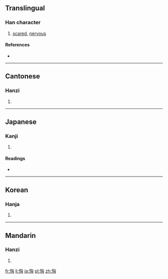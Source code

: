 ==Translingual==

===Han character===
{{Han char|rn=61|rad=心|as=06|sn=9|four=9702<sub>0</sub>|canj=心心山大 (PPUK)|ids=⿰[[忄]][[匈]]}}

# [[scared]], [[nervous]]

====References====
* {{Han ref|kx=0384.300|dkj=10573|dj=0715.130|hdz=42298.010|uh=605F|ud=24671|bh=CECC|bd=52940}}

----

==Cantonese==

===Hanzi===
{{yue-hanzi|jyut=|y=hung1}}

# {{defn|lang=yue|sort=心06}}

----

==Japanese==

===Kanji===
{{ja-kanji|grade=|rs=心06}}

# {{defn|lang=ja|sort=心06}}

====Readings====
* {{ja-readings|on=[[きょう]] (kyō)|kun=[[おそれる]] (osoreru)}}

----

==Korean==

===Hanja===
{{ko-hanja|hangeul=흉|eumhun=|rv=hyung|mr=hyung|y=hyung}}

# {{defn|lang=ko|sort=心06}}

----

==Mandarin==

===Hanzi===
{{cmn-hanzi|pin=[[xiōng]] ([[xiong1]])|wg=hsiung<sup>1</sup>}}

# {{defn|lang=cmn|sort=心06}}

[[fr:恟]]
[[li:恟]]
[[ja:恟]]
[[pl:恟]]
[[zh:恟]]
